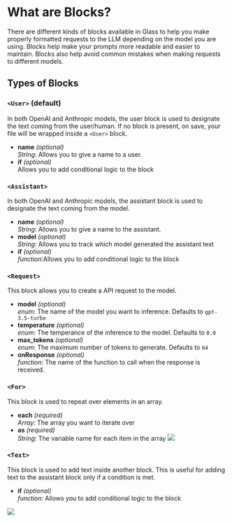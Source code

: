 


# What are Blocks?

There are different kinds of blocks available in Glass to help you make properly formatted requests to the LLM depending on the model you are using. Blocks help make your prompts more readable and easier to maintain. Blocks also help avoid common mistakes when making requests to different models.


## Types of Blocks

### `<User>` (default)

In both OpenAI and Anthropic models, the user block is used to designate the text coming from the user/human. If no block is present, on save, your file will be wrapped inside a `<User>` block.

- **name** <i>(optional)</i> <br/> _String_: Allows you to give a name to a user.
- **if** <i>(optional)</i> <br/> Allows you to add conditional logic to the block

### `<Assistant>`

In both OpenAI and Anthropic models, the assistant block is used to designate the text coming from the model.

- **name** <i>(optional)</i> <br/> _String_: Allows you to give a name to the assistant.
- **model** <i>(optional)</i> <br/> _String_: Allows you to track which model generated the assistant text
- **if** <i>(optional)</i> <br/> _function_:Allows you to add conditional logic to the block

### `<Request>`

This block allows you to create a API request to the model.

- **model** <i>(optional)</i> <br/> _enum_: The name of the model you want to inference. Defaults to `gpt-3.5-turbo`
- **temperature** <i>(optional)</i> <br/> _enum_: The temperance of the inference to the model. Defaults to `0.0`
- **max_tokens** <i>(optional)</i> <br/> _enum_: The maximum number of tokens to generate. Defaults to `64`
- **onResponse** <i>(optional)</i> <br/> _function_: The name of the function to call when the response is received.

### `<For>`

This block is used to repeat over elements in an array.

- **each** <i>(required)</i> <br/> _Array_: The array you want to iterate over
- **as** <i>(required)</i><br/> _String_: The variable name for each item in the array
  <Image src={forLoop} />

### `<Text>`

This block is used to add text inside another block. This is useful for adding text to the assistant block only if a condition is met.

- **if** <i>(optional)</i> <br/> _function_: Allows you to add conditional logic to the block

<Image src={conditional} />

